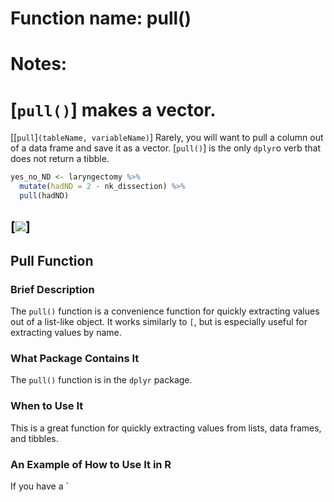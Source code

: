 # Function name: pull()
# Notes:
# [`pull()`] makes a vector.
[[`pull`]`(tableName, variableName)`]
Rarely, you will want to pull a column out of a data frame and save it as a vector. [`pull()`] is the only `dplyr`o verb that does not return a tibble.
```r
yes_no_ND <- laryngectomy %>%
  mutate(hadND = 2 - nk_dissection) %>% 
  pull(hadND)
```
[![](images/pull.png)]
---


## Pull Function

### Brief Description
The `pull()` function is a convenience function for quickly extracting values out of a list-like object. It works similarly to `[`, but is especially useful for extracting values by name.

### What Package Contains It
The `pull()` function is in the `dplyr` package.

### When to Use It
This is a great function for quickly extracting values from lists, data frames, and tibbles.

### An Example of How to Use It in R
If you have a `